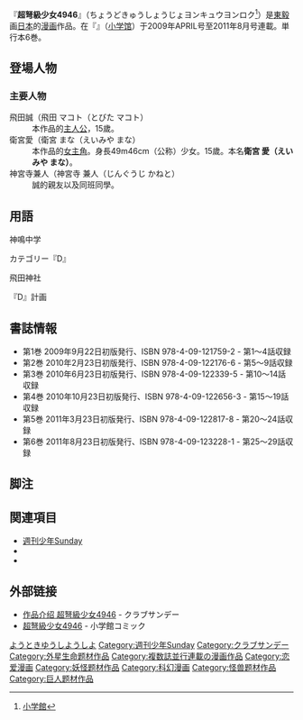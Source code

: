 『'''超弩級少女4946'''』（ちょうどきゅうしょうじょヨンキュウヨンロク<ref>[http://skygarden.shogakukan.co.jp/skygarden/owa/sol_detail?isbn=9784091217592 小学館]</ref>）是[[東毅|東毅]]画[[日本|日本]]的[[漫画|漫画]]作品。在『{{link-ja|周刊少年Sunday S|週刊少年サンデー超}}』（[[小学馆|小学馆]]）于2009年APRIL号至2011年8月号連載。単行本6巻。
== 登場人物 ==
=== 主要人物 ===
;飛田誠（飛田 マコト（とびた マコト）
: 本作品的[[主人公|主人公]]，15歲。
;衛宮愛（衛宮 まな（えいみや まな）
: 本作品的[[女主角|女主角]]。身長49m46cm（公称）少女。15歲。本名'''衛宮 愛（えいみや まな）'''。
; 神宮寺兼人（神宮寺 兼人（じんぐうじ かねと）
:誠的親友以及同班同學。

== 用語 ==
; 神鳴中学

; カテゴリー『D』

; 飛田神社

;『D』計画
== 書誌情報 ==
* 第1巻 2009年9月22日初版発行、ISBN 978-4-09-121759-2 - 第1～4話収録
* 第2巻 2010年2月23日初版発行、ISBN 978-4-09-122176-6 - 第5～9話収録
* 第3巻 2010年6月23日初版発行、ISBN 978-4-09-122339-5 - 第10～14話収録
* 第4巻 2010年10月23日初版発行、ISBN 978-4-09-122656-3 - 第15～19話収録
* 第5巻 2011年3月23日初版発行、ISBN 978-4-09-122817-8 - 第20～24話収録
* 第6巻 2011年8月23日初版発行、ISBN 978-4-09-123228-1 - 第25～29話収録
== 脚注 ==
{{Reflist}}
== 関連項目 ==
* [[週刊少年Sunday|週刊少年Sunday]]
* {{link-ja|周刊少年Sunday S|週刊少年サンデー超}}
* {{link-ja|Club Sunday|クラブサンデー}}
== 外部链接==
* [http://club.shogakukan.co.jp/magazine/SH_CSNDY/choudokyuu_001/detail 作品介绍 超弩級少女4946] - クラブサンデー
* [http://skygarden.shogakukan.co.jp/skygarden/owa/solc_dtl?isbn=9784091217592 超弩級少女4946]{{Dead link|date=2020年3月 |bot=InternetArchiveBot |fix-attempted=yes }} - 小学館コミック

{{Manga-stub}}
{{DEFAULTSORT:ちようときゆうしようしよ}}
[[Category:漫画作品_ち|ようときゆうしようしよ]]
[[Category:週刊少年Sunday|Category:週刊少年Sunday]]
[[Category:クラブサンデー|Category:クラブサンデー]]
[[Category:外星生命题材作品|Category:外星生命题材作品]]
[[Category:複数誌並行連載の漫画作品|Category:複数誌並行連載の漫画作品]]
[[Category:恋爱漫画|Category:恋爱漫画]]
[[Category:妖怪题材作品|Category:妖怪题材作品]]
[[Category:科幻漫画|Category:科幻漫画]]
[[Category:怪兽题材作品|Category:怪兽题材作品]]
[[Category:巨人题材作品|Category:巨人题材作品]]